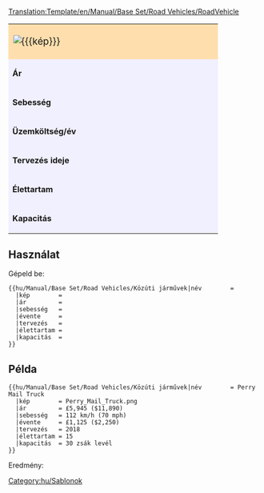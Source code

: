 <noinclude>[[Translation:Template/en/Manual/Base Set/Road Vehicles/RoadVehicle]]</noinclude><noinclude></noinclude>
{| border="2" cellpadding="2" cellspacing="0" style="border: 1px #aaaaaa solid; border-collapse: collapse; margin-bottom:5px"
|-
| colspan="2" style="width: 400px; background: #ffdead; font-size: 120%;" | [[File:{{{kép}}}]] '''{{{név}}}''' 
|-
| style="background: #f0f0ff;" | '''Ár''' 
| style="background: #ffffff; width: 250px;" |{{{ár}}} 
|-
| style="background: #f0f0ff;" | '''Sebesség''' 
| style="background: #ffffff;" | {{{sebesség}}}
|-
| style="background: #f0f0ff;" | '''Üzemköltség/év''' 
| style="background: #ffffff;" | {{{évente}}}
|-
| style="background: #f0f0ff;" | '''Tervezés ideje''' 
| style="background: #ffffff;" | {{{tervezés}}}
|-
| style="background: #f0f0ff;" | '''Élettartam''' 
| style="background: #ffffff;" | {{{élettartam}}} év
|-
| style="background: #f0f0ff;" | '''Kapacitás''' 
| style="background: #ffffff;" | {{{kapacitás}}}
|}<noinclude>


==Használat==
Gépeld be:
<pre>
{{hu/Manual/Base Set/Road Vehicles/Közúti járművek|név        = 
  |kép        = 
  |ár         =  
  |sebesség   = 
  |évente     = 
  |tervezés   = 
  |élettartam = 
  |kapacitás  = 
}}
</pre>
==Példa==
<pre>
{{hu/Manual/Base Set/Road Vehicles/Közúti járművek|név        = Perry Mail Truck
  |kép        = Perry_Mail_Truck.png
  |ár         = £5,945 ($11,890) 
  |sebesség   = 112 km/h (70 mph)
  |évente     = £1,125 ($2,250)
  |tervezés   = 2018
  |élettartam = 15
  |kapacitás  = 30 zsák levél
}}
</pre>
Eredmény:
{{hu/Manual/Base Set/Road Vehicles/Közúti járművek|név        = Perry Mail Truck
  |kép        = Perry_Mail_Truck.png
  |ár         = £5,945 ($11,890) 
  |sebesség   = 112 km/h (70 mph)
  |évente     = £1,125 ($2,250)
  |tervezés   = 2018
  |élettartam = 15
  |kapacitás  = 30 zsák levél
}}

[[Category:hu/Sablonok]]
</noinclude>
